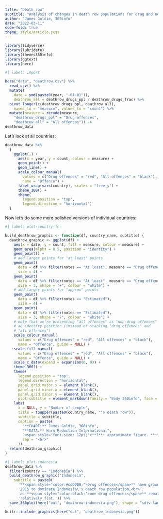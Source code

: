 ```yaml
---
title: "Death row"
subtitle: "Analysis of changes in death row populations for drug and non-drug offences"
author: "James Goldie, 360info"
date: "2022-03-11"
code-fold: true
theme: style/article.scss
---
```


```r
library(tidyverse)
library(lubridate)
library(themes360info)
library(ggtext)
library(here)
```

```r
#| label: import

here("data", "deathrow.csv") %>%
  read_csv() %>%
  mutate(
    date = ymd(paste0(year, "-01-01")),
    deathrow_all = deathrow_drugs_ppl / deathrow_drugs_frac) %>%
  pivot_longer(c(deathrow_drugs_ppl, deathrow_all),
    names_to = "measure", values_to = "count") %>%
  mutate(measure = recode(measure,
    "deathrow_drugs_ppl" = "Drug offences",
    "deathrow_all" = "All offences")) ->
deathrow_data
```

Let's look at all countries:

```r
deathrow_data %>%
  {
    ggplot(.) +
      aes(x = year, y = count, colour = measure) +
      geom_point() +
      geom_line() +
      scale_colour_manual(
        values = c("Drug offences" = "red", "All offences" = "black"),
        name = "Offence") +
      facet_wrap(vars(country), scales = "free_y") +
      theme_360() +
      theme(
        legend.position = "top",
        legend.direction = "horizontal")
  }
```

Now let's do some more polished versions of individual countries:

```r
#| label: plot-country-fn

build_deathrow_graphic <- function(df, country_name, subtitle) {
  deathrow_graphic <- ggplot(df) +
    aes(x = date, y = count, fill = measure, colour = measure) +
    geom_area(alpha = 0.5, position = "identity") +
    geom_point() +
    # add larger points for "at least" points
    geom_point(
      data = df %>% filter(notes == "At least", measure == "Drug offences"),
      size = 4) +
    geom_point(
      data = df %>% filter(notes == "At least", measure == "Drug offences"),
      size = 3, shape = "+", colour = "white") +
    # add larger points for "approx" points
    geom_point(
      data = df %>% filter(notes == "Estimated"),
      size = 4) +
    geom_point(
      data = df %>% filter(notes == "Estimated"),
      size = 3, shape = "?", colour = "white") +
    # note that we're presenting "all offences" as "non-drug offences" with
    # an identity position (instead of stacking "drug offences" and
    # "all offences")
    scale_colour_manual(
      values = c("Drug offences" = "red", "All offences" = "black"),
      name = "Offence", guide = NULL) +
    scale_fill_manual(
      values = c("Drug offences" = "red", "All offences" = "black"),
      name = "Offence", guide = NULL) +
    scale_x_date(expand = expansion(0, 0)) +
    theme_360() +
    theme(
      legend.position = "top",
      legend.direction = "horizontal",
      panel.grid.major.x = element_blank(),
      panel.grid.minor.x = element_blank(),
      panel.grid.minor.y = element_blank(),
      plot.subtitle = element_markdown(family = "Body 360info", face = "plain")) +
    labs(
      x = NULL, y = "Number of people",
      title = toupper(paste0(country_name, "'s death row")),
      subtitle = subtitle,
      caption = paste(
        "**CHART:** James Goldie, 360info",
        "**DATA:** Harm Reduction International",
        '<span style="font-size: 12pt;">**?**: approximate figure. **+**: minimum confirmed figure</span> ',
        sep = "<br>"
      ))
  return(deathrow_graphic)
}
```

```r
#| label: plot-indonesia
deathrow_data %>%
  filter(country == "Indonesia") %>%
  build_deathrow_graphic("Indonesia",
    subtitle = paste0(
      '**<span style="color:#cc0000;">Drug offences</span>** have grown since ',
      '2015 to dominate Indonesia\'s death row population,<br>',
      'as **<span style="color:black;">non-drug offences</span>** remain ',
      'relatively flat.')) %>%
  save_360plot(here("out", "deathrow-indonesia.png"), shape = "sdtv-landscape")

knitr::include_graphics(here("out", "deathrow-indonesia.png"))
```

